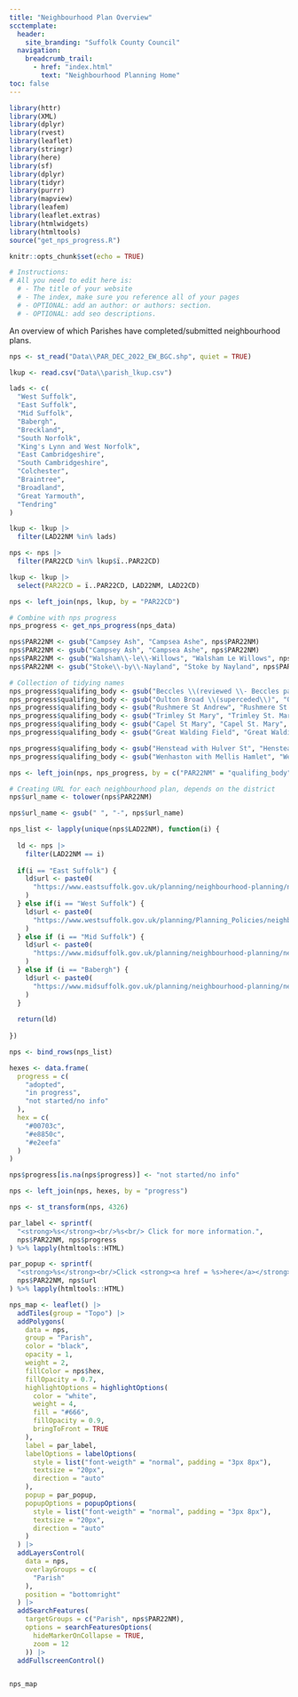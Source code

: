 ```yaml
---
title: "Neighbourhood Plan Overview"
scctemplate:
  header:
    site_branding: "Suffolk County Council"
  navigation:
    breadcrumb_trail:
      - href: "index.html"
        text: "Neighbourhood Planning Home"
toc: false
---
```


```r
library(httr)
library(XML)
library(dplyr)
library(rvest)
library(leaflet)
library(stringr)
library(here)
library(sf)
library(dplyr)
library(tidyr)
library(purrr)
library(mapview)
library(leafem)
library(leaflet.extras)
library(htmlwidgets)
library(htmltools)
source("get_nps_progress.R")

knitr::opts_chunk$set(echo = TRUE)

# Instructions:
# All you need to edit here is:
  # - The title of your website
  # - The index, make sure you reference all of your pages
  # - OPTIONAL: add an author: or authors: section.
  # - OPTIONAL: add seo descriptions.
```

An overview of which Parishes have completed/submitted neighbourhood plans.

```r
nps <- st_read("Data\\PAR_DEC_2022_EW_BGC.shp", quiet = TRUE)

lkup <- read.csv("Data\\parish_lkup.csv")

lads <- c(
  "West Suffolk",
  "East Suffolk",
  "Mid Suffolk",
  "Babergh",
  "Breckland",
  "South Norfolk",
  "King's Lynn and West Norfolk",
  "East Cambridgeshire",
  "South Cambridgeshire",
  "Colchester",
  "Braintree",
  "Broadland",
  "Great Yarmouth",
  "Tendring"
)

lkup <- lkup |> 
  filter(LAD22NM %in% lads)

nps <- nps |> 
  filter(PAR22CD %in% lkup$ï..PAR22CD)

lkup <- lkup |> 
  select(PAR22CD = ï..PAR22CD, LAD22NM, LAD22CD)

nps <- left_join(nps, lkup, by = "PAR22CD")

# Combine with nps progress
nps_progress <- get_nps_progress(nps_data)

nps$PAR22NM <- gsub("Campsey Ash", "Campsea Ashe", nps$PAR22NM)
nps$PAR22NM <- gsub("Campsey Ash", "Campsea Ashe", nps$PAR22NM)
nps$PAR22NM <- gsub("Walsham\\-le\\-Willows", "Walsham Le Willows", nps$PAR22NM)
nps$PAR22NM <- gsub("Stoke\\-by\\-Nayland", "Stoke by Nayland", nps$PAR22NM)

# Collection of tidying names
nps_progress$qualifing_body <- gsub("Beccles \\(reviewed \\- Beccles parish only\\)", "Beccles", nps_progress$qualifing_body)
nps_progress$qualifing_body <- gsub("Oulton Broad \\(superceded\\)", "Oulton Broad", nps_progress$qualifing_body)
nps_progress$qualifing_body <- gsub("Rushmere St Andrew", "Rushmere St. Andrew", nps_progress$qualifing_body)
nps_progress$qualifing_body <- gsub("Trimley St Mary", "Trimley St. Mary", nps_progress$qualifing_body)
nps_progress$qualifing_body <- gsub("Capel St Mary", "Capel St. Mary", nps_progress$qualifing_body)
nps_progress$qualifing_body <- gsub("Great Walding Field", "Great Waldingfield", nps_progress$qualifing_body)

nps_progress$qualifing_body <- gsub("Henstead with Hulver St", "Henstead with Hulver Street", nps_progress$qualifing_body)
nps_progress$qualifing_body <- gsub("Wenhaston with Mellis Hamlet", "Wenhaston with Mells Hamlet", nps_progress$qualifing_body)

nps <- left_join(nps, nps_progress, by = c("PAR22NM" = "qualifing_body"))

# Creating URL for each neighbourhood plan, depends on the district
nps$url_name <- tolower(nps$PAR22NM)

nps$url_name <- gsub(" ", "-", nps$url_name)

nps_list <- lapply(unique(nps$LAD22NM), function(i) {
  
  ld <- nps |> 
    filter(LAD22NM == i)
  
  if(i == "East Suffolk") {
    ld$url <- paste0(
      "https://www.eastsuffolk.gov.uk/planning/neighbourhood-planning/neighbourhood-plans-in-the-area/", ld$url_name, "-neighbourhood-area/"
    )
  } else if(i == "West Suffolk") {
    ld$url <- paste0(
      "https://www.westsuffolk.gov.uk/planning/Planning_Policies/neighbourhood-planning/neighbourhood-planning-in-", ld$url_name, ".cfm"
    )
  } else if (i == "Mid Suffolk") {
    ld$url <- paste0(
      "https://www.midsuffolk.gov.uk/planning/neighbourhood-planning/neighbourhood-planning-in-mid-suffolk/", ld$url_name, "-neighbourhood-plan/"
    )
  } else if (i == "Babergh") {
    ld$url <- paste0(
      "https://www.midsuffolk.gov.uk/planning/neighbourhood-planning/neighbourhood-planning-in-babergh/", ld$url_name, "-neighbourhood-plan/"
    )
  }
  
  return(ld)
  
})

nps <- bind_rows(nps_list)

hexes <- data.frame(
  progress = c(
    "adopted",
    "in progress",
    "not started/no info"
  ),
  hex = c(
    "#00703c",
    "#e8850c",
    "#e2eefa"
  )
)

nps$progress[is.na(nps$progress)] <- "not started/no info"

nps <- left_join(nps, hexes, by = "progress")

nps <- st_transform(nps, 4326)

par_label <- sprintf(
  "<strong>%s</strong><br/>%s<br/> Click for more information.",
  nps$PAR22NM, nps$progress
) %>% lapply(htmltools::HTML)

par_popup <- sprintf(
  "<strong>%s</strong><br/>Click <strong><a href = %s>here</a></strong> for the latest information on this Neighbourhood Plan<br/>",
  nps$PAR22NM, nps$url
) %>% lapply(htmltools::HTML)

nps_map <- leaflet() |> 
  addTiles(group = "Topo") |> 
  addPolygons(
    data = nps,
    group = "Parish",
    color = "black",
    opacity = 1,
    weight = 2,
    fillColor = nps$hex,
    fillOpacity = 0.7,
    highlightOptions = highlightOptions(
      color = "white",
      weight = 4,
      fill = "#666",
      fillOpacity = 0.9,
      bringToFront = TRUE
    ),
    label = par_label,
    labelOptions = labelOptions(
      style = list("font-weigth" = "normal", padding = "3px 8px"),
      textsize = "20px",
      direction = "auto"
    ),
    popup = par_popup,
    popupOptions = popupOptions(
      style = list("font-weigth" = "normal", padding = "3px 8px"),
      textsize = "20px",
      direction = "auto"
    )
  ) |> 
  addLayersControl(
    data = nps,
    overlayGroups = c(
      "Parish"
    ),
    position = "bottomright"
  ) |> 
  addSearchFeatures(
    targetGroups = c("Parish", nps$PAR22NM),
    options = searchFeaturesOptions(
      hideMarkerOnCollapse = TRUE,
      zoom = 12
    )) |> 
  addFullscreenControl()


nps_map
```
